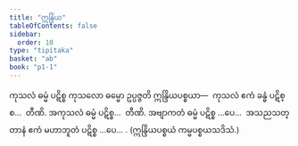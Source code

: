```yaml
---
title: "ဣန္ဒြိယ"
tableOfContents: false
sidebar:
  order: 10
type: "tipitaka"
basket: "ab"
book: "p1-1"
---
```



<DynamicBreadcrumb />

<Division number="14" book="p1-1" e="ch" v="36" p="298">

<Paragraph number="160" book="p1-1">
ကုသလံ ဓမ္မံ ပဋိစ္စ ကုသလော ဓမ္မော ဥပ္ပဇ္ဇတိ ဣန္ဒြိယပစ္စယာ—  ကုသလံ ဧကံ ခန္ဓံ ပဋိစ္စ…  တီဏိ.
</Paragraph>

<Paragraph number="161" book="p1-1">
အကုသလံ ဓမ္မံ ပဋိစ္စ…  တီဏိ.
</Paragraph>

<Paragraph number="162" book="p1-1">
အဗျာကတံ ဓမ္မံ ပဋိစ္စ …ပေ…  အသညသတ္တာနံ ဧကံ မဟာဘူတံ ပဋိစ္စ …ပေ… . (ဣန္ဒြိယပစ္စယံ ကမ္မပစ္စယသဒိသံ.)
</Paragraph>
</Division>